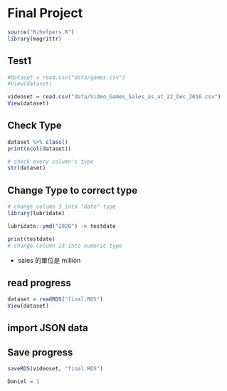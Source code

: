# Final Project

```r
source("R/helpers.R")
library(magrittr)
```

## Test1

```r
#dataset = read.csv("data/games.csv")
#View(dataset)

videoset = read.csv("data/Video_Games_Sales_as_at_22_Dec_2016.csv")
View(dataset)

```
## Check Type
```r
dataset %>% class()
print(ncol(dataset))

# check every column's type
str(dataset)
```

## Change Type to correct type
```r
# change column 3 into "date" type
library(lubridate)

lubridate::ymd("2020") -> testdate

print(testdate)
# change column 13 into numeric type

```


-   sales 的單位是 million

## read progress

```r
dataset = readRDS("final.RDS")
View(dataset)
```

## import JSON data

## Save progress

```r
saveRDS(videoset, "final.RDS")
```

```r
Daniel = 1
```
